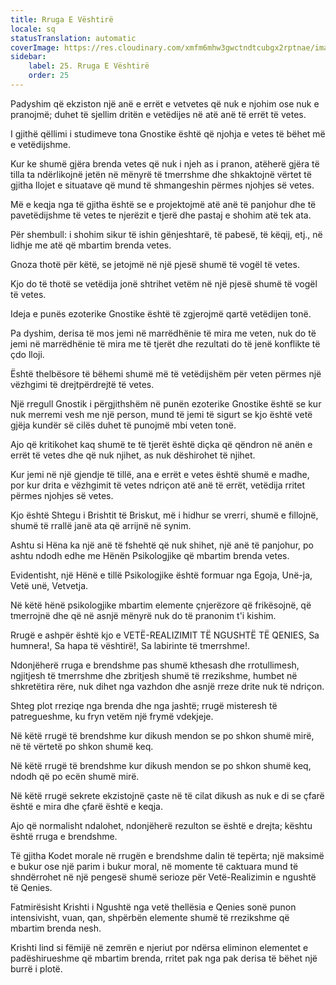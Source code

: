 ```yaml
---
title: Rruga E Vështirë
locale: sq
statusTranslation: automatic
coverImage: https://res.cloudinary.com/xmfm6mhw3gwctndtcubgx2rptnae/image/upload/v1741354419/small_cover_la_gran_rebelion_28716e29d2.webp
sidebar:
    label: 25. Rruga E Vështirë
    order: 25
---
```

Padyshim që ekziston një anë e errët e vetvetes që nuk e njohim ose nuk e pranojmë; duhet të sjellim dritën e vetëdijes në atë anë të errët të vetes.

I gjithë qëllimi i studimeve tona Gnostike është që njohja e vetes të bëhet më e vetëdijshme.

Kur ke shumë gjëra brenda vetes që nuk i njeh as i pranon, atëherë gjëra të tilla ta ndërlikojnë jetën në mënyrë të tmerrshme dhe shkaktojnë vërtet të gjitha llojet e situatave që mund të shmangeshin përmes njohjes së vetes.

Më e keqja nga të gjitha është se e projektojmë atë anë të panjohur dhe të pavetëdijshme të vetes te njerëzit e tjerë dhe pastaj e shohim atë tek ata.

Për shembull: i shohim sikur të ishin gënjeshtarë, të pabesë, të këqij, etj., në lidhje me atë që mbartim brenda vetes.

Gnoza thotë për këtë, se jetojmë në një pjesë shumë të vogël të vetes.

Kjo do të thotë se vetëdija jonë shtrihet vetëm në një pjesë shumë të vogël të vetes.

Ideja e punës ezoterike Gnostike është të zgjerojmë qartë vetëdijen tonë.

Pa dyshim, derisa të mos jemi në marrëdhënie të mira me veten, nuk do të jemi në marrëdhënie të mira me të tjerët dhe rezultati do të jenë konflikte të çdo lloji.

Është thelbësore të bëhemi shumë më të vetëdijshëm për veten përmes një vëzhgimi të drejtpërdrejtë të vetes.

Një rregull Gnostik i përgjithshëm në punën ezoterike Gnostike është se kur nuk merremi vesh me një person, mund të jemi të sigurt se kjo është vetë gjëja kundër së cilës duhet të punojmë mbi veten tonë.

Ajo që kritikohet kaq shumë te të tjerët është diçka që qëndron në anën e errët të vetes dhe që nuk njihet, as nuk dëshirohet të njihet.

Kur jemi në një gjendje të tillë, ana e errët e vetes është shumë e madhe, por kur drita e vëzhgimit të vetes ndriçon atë anë të errët, vetëdija rritet përmes njohjes së vetes.

Kjo është Shtegu i Brishtit të Briskut, më i hidhur se vrerri, shumë e fillojnë, shumë të rrallë janë ata që arrijnë në synim.

Ashtu si Hëna ka një anë të fshehtë që nuk shihet, një anë të panjohur, po ashtu ndodh edhe me Hënën Psikologjike që mbartim brenda vetes.

Evidentisht, një Hënë e tillë Psikologjike është formuar nga Egoja, Unë-ja, Vetë unë, Vetvetja.

Në këtë hënë psikologjike mbartim elemente çnjerëzore që frikësojnë, që tmerrojnë dhe që në asnjë mënyrë nuk do të pranonim t'i kishim.

Rrugë e ashpër është kjo e VETË-REALIZIMIT TË NGUSHTË TË QENIES, Sa humnera!, Sa hapa të vështirë!, Sa labirinte të tmerrshme!.

Ndonjëherë rruga e brendshme pas shumë kthesash dhe rrotullimesh, ngjitjesh të tmerrshme dhe zbritjesh shumë të rrezikshme, humbet në shkretëtira rëre, nuk dihet nga vazhdon dhe asnjë rreze drite nuk të ndriçon.

Shteg plot rreziqe nga brenda dhe nga jashtë; rrugë misteresh të patregueshme, ku fryn vetëm një frymë vdekjeje.

Në këtë rrugë të brendshme kur dikush mendon se po shkon shumë mirë, në të vërtetë po shkon shumë keq.

Në këtë rrugë të brendshme kur dikush mendon se po shkon shumë keq, ndodh që po ecën shumë mirë.

Në këtë rrugë sekrete ekzistojnë çaste në të cilat dikush as nuk e di se çfarë është e mira dhe çfarë është e keqja.

Ajo që normalisht ndalohet, ndonjëherë rezulton se është e drejta; kështu është rruga e brendshme.

Të gjitha Kodet morale në rrugën e brendshme dalin të tepërta; një maksimë e bukur ose një parim i bukur moral, në momente të caktuara mund të shndërrohet në një pengesë shumë serioze për Vetë-Realizimin e ngushtë të Qenies.

Fatmirësisht Krishti i Ngushtë nga vetë thellësia e Qenies sonë punon intensivisht, vuan, qan, shpërbën elemente shumë të rrezikshme që mbartim brenda nesh.

Krishti lind si fëmijë në zemrën e njeriut por ndërsa eliminon elementet e padëshirueshme që mbartim brenda, rritet pak nga pak derisa të bëhet një burrë i plotë.

